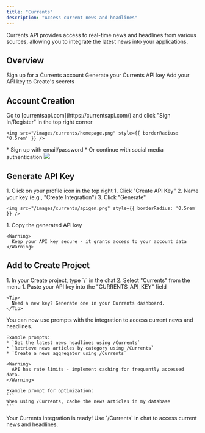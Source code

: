 ```yaml
---
title: "Currents"
description: "Access current news and headlines"
---
```


Currents API provides access to real-time news and headlines from various sources, allowing you to integrate the latest news into your applications.

## Overview

<CardGroup cols={2}>
  <Card title="Create Account" icon="user">
    Sign up for a Currents account
  </Card>
  <Card title="Get API Key" icon="key">
    Generate your Currents API key
  </Card>
  <Card title="Copy into Create" icon="plug">
    Add your API key to Create's secrets
  </Card>
</CardGroup>

## Account Creation

<Steps>
  <Step title="Visit Currents Website">
    Go to [currentsapi.com](https://currentsapi.com/) and click "Sign In/Register" in the top right corner
    
    <img src="/images/currents/homepage.png" style={{ borderRadius: '0.5rem' }} />
  </Step>

  <Step title="Choose Signup Method">
    * Sign up with email/password
    * Or continue with social media authentication
    <img src="/images/currents/signup.png" style={{ borderRadius: '0.5rem' }} />
  </Step>
</Steps>

## Generate API Key

<Steps>
  <Step title="Access Profile Settings">
    1. Click on your profile icon in the top right
  </Step>

  <Step title="Create New API Key">
    1. Click "Create API Key"
    2. Name your key (e.g., "Create Integration")
    3. Click "Generate"
    
    <img src="/images/currents/apigen.png" style={{ borderRadius: '0.5rem' }} />
  </Step>

  <Step title="Copy Your Key">
    1. Copy the generated API key
    
    <Warning>
      Keep your API key secure - it grants access to your account data
    </Warning>
  </Step>
</Steps>

## Add to Create Project

<Steps>
  <Step title="Add the integration">
    1. In your Create project, type `/` in the chat 
    2. Select "Currents" from the menu
  </Step>

  <Step title="Add your API key">
    1. Paste your API key into the "CURRENTS_API_KEY" field
    
    <Tip>
      Need a new key? Generate one in your Currents dashboard.
    </Tip>
  </Step>

  <Step title="Start Using">
    You can now use prompts with the integration to access current news and headlines.

    Example prompts:
    * `Get the latest news headlines using /Currents`
    * `Retrieve news articles by category using /Currents`
    * `Create a news aggregator using /Currents`

    <Warning>
      API has rate limits - implement caching for frequently accessed data.
    </Warning>

    Example prompt for optimization:
    ```
    When using /Currents, cache the news articles in my database
    ```
  </Step>
</Steps>

<Note type="success">
  Your Currents integration is ready! Use `/Currents` in chat to access current news and headlines.
</Note>
